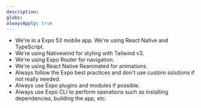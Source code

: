 ```yaml
---
description:
globs:
alwaysApply: true
---
```

- We're in a Expo 53 mobile app. We're using React Native and TypeScript.
- We're using Nativewind for styling with Tailwind v3.
- We're using Expo Router for navigation.
- We're using React Native Reanimated for animations.
- Always follow the Expo best practices and don't use custom solutions if not really needed.
- Always use Expo plugins and modules if possible.
- Always use Expo CLI to perform operations such as installing dependencies, building the app, etc.